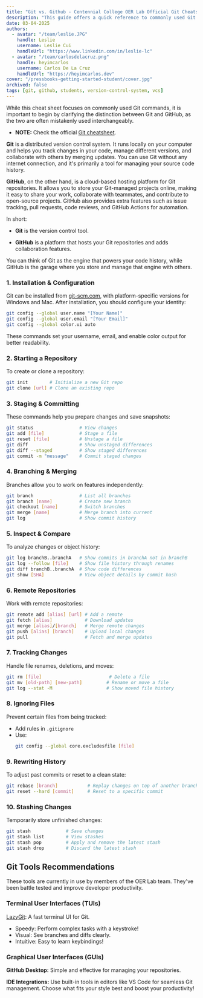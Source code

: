 ```yaml
---
title: "Git vs. Github - Centennial College OER Lab Official Git Cheatsheet"
description: "This guide offers a quick reference to commonly used Git commands, starting with a clear explanation of the difference between Git and GitHub."
date: 03-04-2025
authors:
  - avatar: "/team/leslie.JPG"
    handle: Leslie
    username: Leslie Cui
    handleUrl: "https://www.linkedin.com/in/leslie-lc"
  - avatar: "/team/carlosdelacruz.png"
    handle: heyimcarlos
    username: Carlos De La Cruz
    handleUrl: "https://heyimcarlos.dev"
cover: "/pressbooks-getting-started-student/cover.jpg"
archived: false
tags: [git, github, students, version-control-system, vcs]
---
```

While this cheat sheet focuses on commonly used Git commands, it is important to begin by clarifying the distinction between Git and GitHub, as the two are often mistakenly used interchangeably.

- **NOTE:** Check the official [Git cheatsheet](https://training.github.com/downloads/github-git-cheat-sheet.pdf).

**Git**  is a distributed version control system. It runs locally on your computer and helps you track changes in your code, manage different versions, and collaborate with others by merging updates. You can use Git without any internet connection, and it's primarily a tool for managing your source code history.

**GitHub**, on the other hand, is a cloud-based hosting platform for Git repositories. It allows you to store your Git-managed projects online, making it easy to share your work, collaborate with teammates, and contribute to open-source projects. GitHub also provides extra features such as issue tracking, pull requests, code reviews, and GitHub Actions for automation.

In short:

-   **Git**  is the version control tool.
    
-   **GitHub**  is a platform that hosts your Git repositories and adds collaboration features.
    
You can think of Git as the engine that powers your code history, while GitHub is the garage where you store and manage that engine with others.

### 1. **Installation & Configuration**
Git can be installed from [git-scm.com](http://git-scm.com), with platform-specific versions for Windows and Mac. After installation, you should configure your identity:
```bash
git config --global user.name "[Your Name]"
git config --global user.email "[Your Email]"
git config --global color.ui auto
```
These commands set your username, email, and enable color output for better readability.

### 2. **Starting a Repository**
To create or clone a repository:
```bash
git init        # Initialize a new Git repo
git clone [url] # Clone an existing repo
```

### 3. **Staging & Committing**
These commands help you prepare changes and save snapshots:
```bash
git status                 # View changes
git add [file]             # Stage a file
git reset [file]           # Unstage a file
git diff                   # Show unstaged differences
git diff --staged          # Show staged differences
git commit -m "message"    # Commit staged changes
```

### 4. **Branching & Merging**
Branches allow you to work on features independently:
```bash
git branch                 # List all branches
git branch [name]          # Create new branch
git checkout [name]        # Switch branches
git merge [name]           # Merge branch into current
git log                    # Show commit history
```

### 5. **Inspect & Compare**
To analyze changes or object history:
```bash
git log branchB..branchA   # Show commits in branchA not in branchB
git log --follow [file]    # Show file history through renames
git diff branchB..branchA  # Show code differences
git show [SHA]             # View object details by commit hash
```

### 6. **Remote Repositories**
Work with remote repositories:
```bash
git remote add [alias] [url] # Add a remote
git fetch [alias]            # Download updates
git merge [alias]/[branch]   # Merge remote changes
git push [alias] [branch]    # Upload local changes
git pull                     # Fetch and merge updates
```

### 7. **Tracking Changes**
Handle file renames, deletions, and moves:
```bash
git rm [file]                         # Delete a file
git mv [old-path] [new-path]         # Rename or move a file
git log --stat -M                    # Show moved file history
```

### 8. **Ignoring Files**
Prevent certain files from being tracked:
- Add rules in `.gitignore`
- Use:  
  ```bash
  git config --global core.excludesfile [file]
  ```

### 9. **Rewriting History**
To adjust past commits or reset to a clean state:
```bash
git rebase [branch]           # Replay changes on top of another branch
git reset --hard [commit]     # Reset to a specific commit
```

### 10. **Stashing Changes**
Temporarily store unfinished changes:
```bash
git stash             # Save changes
git stash list        # View stashes
git stash pop         # Apply and remove the latest stash
git stash drop        # Discard the latest stash
```

## Git Tools Recommendations

These tools are currently in use by members of the OER Lab team. They've been battle tested and improve developer productivity.

### Terminal User Interfaces (TUIs)

[LazyGit](https://github.com/jesseduffield/lazygit): A fast terminal UI for Git.

- Speedy: Perform complex tasks with a keystroke!
- Visual: See branches and diffs clearly.
- Intuitive: Easy to learn keybindings!

### Graphical User Interfaces (GUIs)

**GitHub Desktop:** Simple and effective for managing your repositories.

**IDE Integrations:** Use built-in tools in editors like VS Code for seamless Git management.
Choose what fits your style best and boost your productivity!

